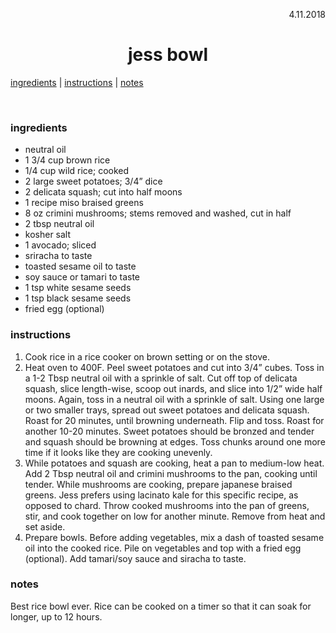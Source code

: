 <p align="right">4.11.2018</p>

<h1 align="center">jess bowl</h1>

<div align="center">
  <a href="#ingredients">ingredients</a> | 
  <a href="#instructions">instructions</a> | 
  <a href="#notes">notes</a>
</div>
<br>

### ingredients
- neutral oil
- 1 3/4 cup brown rice
- 1/4 cup wild rice; cooked
- 2 large sweet potatoes; 3/4" dice
- 2 delicata squash; cut into half moons
- 1 recipe miso braised greens
- 8 oz crimini mushrooms; stems removed and washed, cut in half
- 2 tbsp neutral oil
- kosher salt
- 1 avocado; sliced
- sriracha to taste
- toasted sesame oil to taste
- soy sauce or tamari to taste
- 1 tsp white sesame seeds
- 1 tsp black sesame seeds
- fried egg (optional)

### instructions
1. Cook rice in a rice cooker on brown setting or on the stove.
1. Heat oven to 400F. Peel sweet potatoes and cut into 3/4" cubes. Toss in a 1-2 Tbsp neutral oil with a 
sprinkle of salt. Cut off top of delicata squash, slice length-wise, scoop out inards, and slice into 1/2" wide 
half moons. Again, toss in a neutral oil with a sprinkle of salt. Using one large or two smaller trays, spread 
out sweet potatoes and delicata squash. Roast for 20 minutes, until browning underneath. Flip and toss. Roast for 
another 10-20 minutes. Sweet potatoes should be bronzed and tender and squash should be browning at edges. Toss 
chunks around one more time if it looks like they are cooking unevenly.
1. While potatoes and squash are cooking, heat a pan to medium-low heat. Add 2 Tbsp neutral oil and crimini mushrooms 
to the pan, cooking until tender. While mushrooms are cooking, prepare japanese braised greens. Jess prefers using 
lacinato kale for this specific recipe, as opposed to chard. Throw cooked mushrooms into the pan of greens, stir, and 
cook together on low for another minute. Remove from heat and set aside.
1. Prepare bowls. Before adding vegetables, mix a dash of toasted sesame oil into the cooked rice. Pile on vegetables 
and top with a fried egg (optional). Add tamari/soy sauce and siracha to taste.

### notes
Best rice bowl ever.  Rice can be cooked on a timer so that it can soak for longer, up to 12 hours. 
